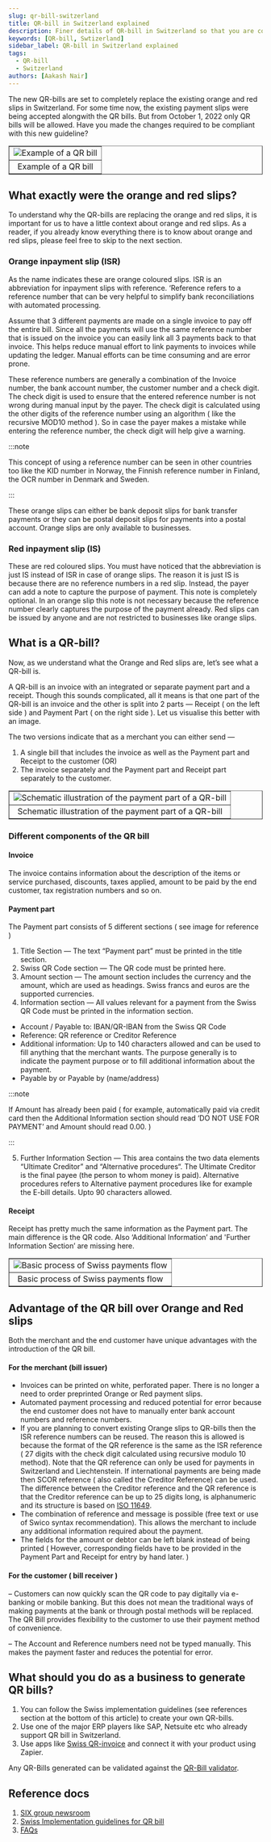 ```yaml
---
slug: qr-bill-switzerland
title: QR-bill in Switzerland explained
description: Finer details of QR-bill in Switzerland so that you are compliant with the new rules.
keywords: [QR-bill, Swtizerland]
sidebar_label: QR-bill in Switzerland explained
tags:
  - QR-bill
  - Switzerland
authors: [Aakash Nair]
---
```




The new QR-bills are set to completely replace the existing orange and red slips in Switzerland. For some time now, the existing payment slips were being accepted alongwith the QR bills. But from October 1, 2022 only QR bills will be allowed. Have you made the changes required to be compliant with this new guideline?

<table align="center" border="1px" border-color="#dedede"><tr><td>
  <img src="/docs/img/Example-of-a-QR-bill.png" alt="Example of a QR bill"/>
  </td></tr>
  <tr><td align="center"> Example of a QR bill</td></tr>
</table>


## What exactly were the orange and red slips?

To understand why the QR-bills are replacing the orange and red slips, it is important for us to have a little context about orange and red slips. As a reader, if you already know everything there is to know about orange and red slips, please feel free to skip to the next section.

### Orange inpayment slip (ISR)

As the name indicates these are orange coloured slips. ISR is an abbreviation for inpayment slips with reference. ‘Reference refers to a reference number that can be very helpful to simplify bank reconciliations with automated processing. 

Assume that 3 different payments are made on a single invoice to pay off the entire bill. Since all the payments will use the same reference number that is issued on the invoice you can easily link all 3 payments back to that invoice. This helps reduce manual effort to link payments to invoices while updating the ledger. Manual efforts can be time consuming and are error prone.

These reference numbers are generally a combination of the Invoice number, the bank account number, the customer number and a check digit. The check digit is used to ensure that the entered reference number is not wrong during manual input by the payer. The check digit is calculated using the other digits of the reference number using an algorithm ( like the recursive MOD10 method ). So in case the payer makes a mistake while entering the reference number, the check digit will help give a warning.

:::note

This concept of using a reference number can be seen in other countries too like the KID number in Norway, the Finnish reference number in Finland, the OCR number in Denmark and Sweden.

:::

These orange slips can either be bank deposit slips for bank transfer payments or they can be postal deposit slips for payments into a postal account. Orange slips are only available to businesses.


### Red inpayment slip (IS)

These are red coloured slips. You must have noticed that the abbreviation is just IS instead of ISR in case of orange slips. The reason it is just IS is because there are no reference numbers in a red slip. Instead, the payer can add a note to capture the purpose of payment. This note is completely optional. In an orange slip this note is not necessary because the reference number clearly captures the purpose of the payment already. Red slips can be issued by anyone and are not restricted to businesses like orange slips.

## What is a QR-bill?

Now, as we understand what the Orange and Red slips are, let’s see what a QR-bill is.

A QR-bill is an invoice with an integrated or separate payment part and a receipt. Though this sounds complicated, all it means is that one part of the QR-bill is an invoice and the other is split into 2 parts — Receipt ( on the left side ) and Payment Part ( on the right side ). Let us visualise this better with an image.


The two versions indicate that as a merchant you can either send —
1. A single bill that includes the invoice as well as the Payment part and Receipt to the customer (OR)
2. The invoice separately and the Payment part and Receipt part separately to the customer.

<table align="center" border="1px" border-color="#dedede"><tr><td>
  <img src="/docs/img/Schematic-illustration-of-the-payment part-of-a-QR-bill.png" alt="Schematic illustration of the payment part of a QR-bill"/>
  </td></tr>
  <tr><td align="center">Schematic illustration of the payment part of a QR-bill</td></tr>
</table>


### Different components of the QR bill

#### Invoice 

The invoice contains information about the description of the items or service purchased, discounts, taxes applied, amount to be paid by the end customer, tax registration numbers and so on. 


#### Payment part

The Payment part consists of 5 different sections ( see image for reference )

1. Title Section — The text “Payment part” must be printed in the title section.
2. Swiss QR Code section — The QR code must be printed here.
3. Amount section — The amount section includes the currency and the amount, which are used as headings. Swiss francs and euros are the supported currencies.
4. Information section — All values relevant for a payment from the Swiss QR Code must be printed in the information section.
  - Account / Payable to: IBAN/QR-IBAN from the Swiss QR Code
  - Reference: QR reference or Creditor Reference
  - Additional information: Up to 140 characters allowed and can be used to fill anything that the merchant wants. The purpose generally is to indicate the payment purpose or to fill additional information about the payment.
  - Payable by or Payable by (name/address)

:::note

If Amount has already been paid ( for example, automatically paid via credit card then the Additional Information section should read ‘DO NOT USE FOR PAYMENT’ and Amount should read 0.00. )

:::

5. Further Information Section — This area contains the two data elements “Ultimate Creditor” and “Alternative procedures“. The Ultimate Creditor is the final payee (the person to whom money is paid). Alternative procedures refers to Alternative payment procedures like for example the E-bill details. Upto 90 characters allowed.


#### Receipt

Receipt has pretty much the same information as the Payment part. The main difference is the QR code. Also ‘Additional Information’ and 'Further Information Section’ are missing here.

<table align="center" border="1px" border-color="#dedede"><tr><td>
  <img src="/docs/img/Basic-process-of-Swiss-payments-flow.png" alt="Basic process of Swiss payments flow"/>
  </td></tr>
  <tr><td align="center">Basic process of Swiss payments flow</td></tr>
</table>

## Advantage of the QR bill over Orange and Red slips

Both the merchant and the end customer have unique advantages with the introduction of the QR bill.

#### For the merchant (bill issuer)

* Invoices can be printed on white, perforated paper. There is no longer a need to order preprinted Orange or Red payment slips.
* Automated payment processing and reduced potential for error because the end customer does not have to manually enter bank account numbers and reference numbers.
* If you are planning to convert existing Orange slips to QR-bills then the ISR reference numbers can be reused. The reason this is allowed is because the format of the QR reference is the same as the ISR reference ( 27 digits with the check digit calculated using recursive modulo 10 method).
Note that the QR reference can only be used for payments in Switzerland and Liechtenstein. If international payments are being made then SCOR reference ( also called the Creditor Reference) can be used. The difference between the Creditor reference and the QR reference is that the Creditor reference can be up to 25 digits long, is alphanumeric and its structure is based on [ISO 11649](https://en.wikipedia.org/wiki/Creditor_Reference). 
* The combination of reference and message is possible (free text or use of Swico syntax recommendation). This allows the merchant to include any additional information required about the payment.
* The fields for the amount or debtor can be left blank instead of being printed ( However, corresponding fields have to be provided in the Payment Part and Receipt for entry by hand later. )

#### For the customer ( bill receiver )

– Customers can now quickly scan the QR code to pay digitally via e-banking or mobile banking. But this does not mean the traditional ways of making payments at the bank or through postal methods will be replaced. The QR Bill provides flexibility to the customer to use their payment method of convenience.

– The Account and Reference numbers need not be typed manually. This makes the payment faster and reduces the potential for error.

## What should you do as a business to generate QR bills?

1. You can follow the Swiss implementation guidelines (see references section at the bottom of this article) to create your own QR-bills. 
2. Use one of the major ERP players like SAP, Netsuite etc who already support QR bill in Switzerland. 
3. Use apps like [Swiss QR-invoice](https://zapier.com/apps/swiss-qr-invoice/integrations) and connect it with your product using Zapier. 

Any QR-Bills generated can be validated against the [QR-Bill validator](https://www.swiss-qr-invoice.org/validator/).

## Reference docs

1. [SIX group newsroom](https://www.six-group.com/en/newsroom/media-releases/2020/20200609-qr-bill-launch.html)
2. [Swiss Implementation guidelines for QR bill](https://www.six-group.com/dam/download/banking-services/standardization/qr-bill/ig-qr-bill-v2.2-en.pdf)
3. [FAQs](https://www.paymentstandards.ch/en/shared/know-how/faq/qr.html)


